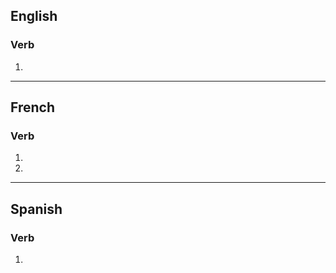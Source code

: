{{also|subsumés}}

==English==

===Verb===
{{head|en|verb form}}

# {{en-third-person singular of|subsume}}

----

==French==

===Verb===
{{head|fr|verb form}}

# {{inflection of|subsumer||2|s|pres|indc|lang=fr}}
# {{inflection of|subsumer||2|s|pres|subj|lang=fr}}

----

==Spanish==

===Verb===
{{head|es|verb form}}

# {{es-verb form of|subsumir|ending=-ir|mood=indicative|tense=present|number=s|person=2|formal=n}}